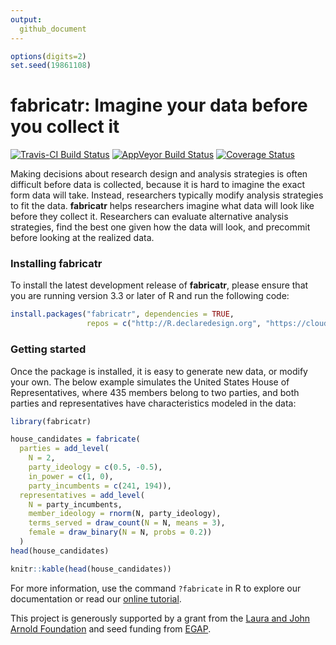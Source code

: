 ```yaml
---
output:
  github_document
---
```


<!-- README.md is generated from README.Rmd. Please edit that file -->

```r
options(digits=2)
set.seed(19861108)
```

# fabricatr: Imagine your data before you collect it

[![Travis-CI Build Status](https://travis-ci.org/DeclareDesign/fabricatr.svg?branch=master)](https://travis-ci.org/DeclareDesign/fabricatr)
[![AppVeyor Build Status](https://ci.appveyor.com/api/projects/status/github/DeclareDesign/fabricatr?branch=master&svg=true)](https://ci.appveyor.com/project/DeclareDesign/fabricatr)
[![Coverage Status](https://coveralls.io/repos/github/DeclareDesign/fabricatr/badge.svg?branch=master)](https://coveralls.io/github/DeclareDesign/fabricatr?branch=master)

Making decisions about research design and analysis strategies is often difficult before data is collected, because it is hard to imagine the exact form data will take. Instead, researchers typically modify analysis strategies to fit the data. **fabricatr** helps researchers imagine what data will look like before they collect it. Researchers can evaluate alternative analysis strategies, find the best one given how the data will look, and precommit before looking at the realized data.

### Installing fabricatr

To install the latest development release of **fabricatr**, please ensure that you are running version 3.3 or later of R and run the following code:

```r
install.packages("fabricatr", dependencies = TRUE,
                 repos = c("http://R.declaredesign.org", "https://cloud.r-project.org"))
```

### Getting started

Once the package is installed, it is easy to generate new data, or modify your own. The below example simulates the United States House of Representatives, where 435 members belong to two parties, and both parties and representatives have characteristics modeled in the data:

```r
library(fabricatr)

house_candidates = fabricate(
  parties = add_level(
    N = 2, 
    party_ideology = c(0.5, -0.5), 
    in_power = c(1, 0), 
    party_incumbents = c(241, 194)),
  representatives = add_level(
    N = party_incumbents, 
    member_ideology = rnorm(N, party_ideology),
    terms_served = draw_count(N = N, means = 3),
    female = draw_binary(N = N, probs = 0.2))
  )
head(house_candidates)
```
```r
knitr::kable(head(house_candidates))
```

For more information, use the command `?fabricate` in R to explore our documentation or read our [online tutorial ](http://fabricatr.declaredesign.org/articles/getting_started.html).

This project is generously supported by a grant from the [Laura and John Arnold Foundation](http://www.arnoldfoundation.org) and seed funding from [EGAP](http://egap.org).
